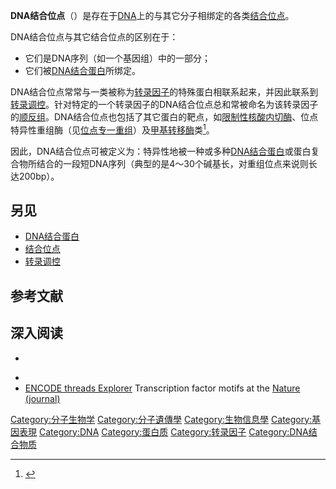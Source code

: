 '''DNA结合位点'''（{{lang-en|DNA binding sites}}）是存在于[[DNA|DNA]]上的与其它分子相绑定的各类[[结合位点|结合位点]]。

DNA结合位点与其它结合位点的区别在于：
*它们是DNA序列（如一个基因组）中的一部分；
*它们被[[DNA结合蛋白|DNA结合蛋白]]所绑定。

DNA结合位点常常与一类被称为[[转录因子|转录因子]]的特殊蛋白相联系起来，并因此联系到[[转录调控|转录调控]]。针对特定的一个转录因子的DNA结合位点总和常被命名为该转录因子的[[顺反组|顺反组]]。DNA结合位点也包括了其它蛋白的靶点，如[[限制性核酸内切酶|限制性核酸内切酶]]、位点特异性重组酶（见[[位点专一重组|位点专一重组]]）及[[甲基转移酶|甲基转移酶]]类<ref name=Halford2004>{{cite journal |author=Halford E.S, Marko J.F |year=2004 |title=How do site-specific DNA-binding proteins find their targets? |journal=Nucleic Acids Research |volume=32 |issue=10 |pages=3040–3052 | pmid=15178741 |doi=10.1093/nar/gkh624 |pmc=434431}}</ref>。

因此，DNA结合位点可被定义为：特异性地被一种或多种[[DNA结合蛋白|DNA结合蛋白]]或蛋白复合物所结合的一段短DNA序列（典型的是4～30个碱基长，对重组位点来说则长达200bp）。

== 另见 ==
* [[DNA结合蛋白|DNA结合蛋白]]
* [[结合位点|结合位点]]
* [[转录调控|转录调控]]

== 参考文献 ==
{{Reflist}}

== 深入阅读 ==
*{{cite journal |author=Teif VB, Rippe K |title=Calculating transcription factor binding maps for chromatin. |journal=Briefings in Bioinformatics |volume=13|issue=2|pages=187–201 | year=2012 | doi=10.1093/bib/bbr037 | pmid=21737419}}

*{{cite book |author= Moss T | year=2001 |title=DNA-protein interactions: principles and protocols | edition= 2 | publisher=Humana Press | isbn= 978-0-89603-671-0}}
* [http://www.nature.com/encode/#/threads/transcription-factor-motifs ENCODE threads Explorer]{{Wayback|url=http://www.nature.com/encode/#/threads/transcription-factor-motifs |date=20190106185908 }} Transcription factor motifs at the [[Nature_(journal)|Nature (journal)]]

[[Category:分子生物学|Category:分子生物学]]
[[Category:分子遺傳學|Category:分子遺傳學]]
[[Category:生物信息學|Category:生物信息學]]
[[Category:基因表現|Category:基因表現]]
[[Category:DNA|Category:DNA]]
[[Category:蛋白质|Category:蛋白质]]
[[Category:转录因子|Category:转录因子]]
[[Category:DNA结合物质|Category:DNA结合物质]]
